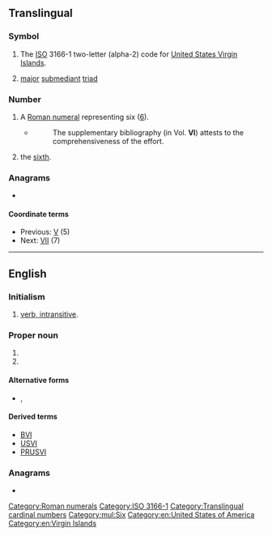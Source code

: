 {{also|vi|Vi|VI|.vi|vì|vị|v.i.|v. i.|V.I.|V. I.}}
{{character info/new|Ⅵ}}
==Translingual==

===Symbol===
{{head|mul|symbol}}

# The [[ISO]] 3166-1 two-letter (alpha-2) code for [[United States Virgin Islands]].
# {{lb|mul|music}} [[major]] [[submediant]] [[triad]]

===Number===
{{mul-number}}

# A [[Roman numeral]] representing six ([[six|6]]).
#* {{RQ:Schuster Hepaticae V|viii}}
#*: The supplementary bibliography (in Vol. '''VI''') attests to the comprehensiveness of the effort.
# {{lb|mul|ordinal|especially in the names of aristocracy}} the [[sixth]].

===Anagrams===

* {{l|mul|IV}}

====Coordinate terms====
* Previous: [[V]] (5)
* Next: [[VII]] (7)

[[Category:Roman numerals]]
[[Category:ISO 3166-1]]

[[Category:Translingual cardinal numbers]]
[[Category:mul:Six]]

----

==English==

===Initialism===
{{rfc-header|Initialism}}
{{en-initialism}}

# [[intransitive verb|verb, intransitive]].

===Proper noun===
{{en-proper-noun}}

# {{abbreviation of|lang=en|Virgin Islands}}
# {{l|mul|VI|gloss=U.S. Virgin Islands}}

====Alternative forms====
* {{sense|Virgin Islands}} {{l|en|V.I.}} , {{l|en|V. I.}}

====Derived terms====
{{sense|Virgin Islands}}
* [[BVI]]
* [[USVI]]
* [[PRUSVI]]

===Anagrams===
* {{anagrams|en|IV}}

[[Category:en:United States of America]]
[[Category:en:Virgin Islands]]